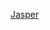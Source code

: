 {{US county navigation box
| template_name  = 傑斯帕縣 (愛荷華州)
| listclass = hlist
| county         = 傑斯帕縣
| state          = 愛荷華州

| map_image      = Map of Iowa highlighting Jasper County.svg
| map_caption    = 傑斯帕縣在愛荷華州的位置
| map_size       = 75x75

| seat           = 牛頓

| title1 = [[城市]]
| body1  = 
* [[巴克斯特]] 
* [[科爾法克斯 (愛荷華州)|科爾法克斯]] 
* [[凱洛格 (愛荷華州)|凱洛格]] 
* [[蘭斯格羅夫 (愛荷華州)|蘭斯格羅夫]] 
* [[林恩維爾 (愛荷華州)|林恩維爾]] 
* [[明戈 (愛荷華州)|明戈]] 
* [[米切爾維爾 (愛荷華州)|米切爾維爾]]‡ 
* [[門羅 (愛荷華州)|門羅]] 
* [[牛顿 (爱荷华州)|牛頓]] 
* [[奧克蘭阿克雷斯 (愛荷華州)|奧克蘭阿克雷斯]] 
* [[普雷里城 (愛荷華州)|普雷里城]] 
* [[雷斯諾 (愛荷華州)|雷斯諾]] 
* [[萨利 (艾奥瓦州)|薩利]] 
* [[瓦莱拉 (艾奥瓦州)|瓦萊拉]]

| title2 = [[行政鎮區]]
| body2  = 
* [[布尤納維斯塔鎮區 (愛荷華州傑斯帕縣)|布尤納維斯塔]]
* [[克利爾克里克鎮區 (愛荷華州傑斯帕縣)|克利爾克里克]]
* [[得梅因鎮區 (愛荷華州傑斯帕縣)|得梅因]]
* [[埃爾克克里克鎮區 (愛荷華州傑斯帕縣)|埃爾克克里克]]
* [[費爾維尤鎮區 (愛荷華州傑斯帕縣)|費爾維尤]]
* [[希科里格羅夫鎮區 (愛荷華州傑斯帕縣)|希科里格羅夫]]
* [[獨立鎮區 (愛荷華州傑斯帕縣)|獨立]]
* [[凱洛格鎮區 (愛荷華州傑斯帕縣)|凱洛格]]
* [[林格羅夫鎮區 (愛荷華州傑斯帕縣)|林格羅夫]]
* [[馬拉卡鎮區 (愛荷華州傑斯帕縣)|馬拉卡]]
* [[馬里波薩鎮區 (愛荷華州傑斯帕縣)|馬里波薩]]
* [[芒德普雷里鎮區 (愛荷華州傑斯帕縣)|芒德普雷里]]
* [[牛頓鎮區 (愛荷華州傑斯帕縣)|牛頓]]
* [[帕洛阿爾托鎮區 (愛荷華州傑斯帕縣)|帕洛阿爾托]]
* [[保厄希克鎮區 (愛荷華州傑斯帕縣)|保厄希克]]
* [[里奇蘭鎮區 (愛荷華州傑斯帕縣)|里奇蘭]]
* [[羅克克里克鎮區 (愛荷華州傑斯帕縣)|羅克克里克]]
* [[舍曼鎮區 (愛荷華州傑斯帕縣)|舍曼]]
* [[華盛頓鎮區 (愛荷華州傑斯帕縣)|華盛頓]]

| title3 = [[非建制地區]]
| body3  = 
* [[艾拉 (愛荷華州)|艾拉]]
* [[基爾達夫 (愛荷華州)|基爾達夫]]
* [[拉什維爾 (愛荷華州)|拉什維爾]]

| title4 = 備註
| body4 = ‡該聚居地有部分隸屬其他縣份

}}<noinclude>
[[Category:艾奧瓦州縣份導航模板|Jasper]]  
[[Category:傑斯帕縣 (愛荷華州)| ]]
</noinclude>